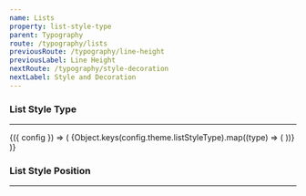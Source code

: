 ```yaml
---
name: Lists
property: list-style-type
parent: Typography
route: /typography/lists
previousRoute: /typography/line-height
previousLabel: Line Height
nextRoute: /typography/style-decoration
nextLabel: Style and Decoration
---
```



### List Style Type

<UtilityInfo pattern="list-{type}" themeProperty="listStyleType" />

---

<ConfigConsumer>
  {({ config }) => (
    <Grid minWidth="200px">
      {Object.keys(config.theme.listStyleType).map((type) => (
        <InfoBox key={`list-${type}`} pattern={`list-${type}`}>
          <Box className={`${type !== "none" ? "pl-4" : ""} text-sm`}>
            <Box is="ul" className={`list-${type}`}>
              <Box is="li" className="bg-gray-200 rounded-sm h-5 mb-2" />
              <Box is="li" className="bg-gray-200 rounded-sm h-5 w-1/2 mb-2" />
              <Box is="li" className="bg-gray-200 rounded-sm h-5 w-2/3" />
            </Box>
          </Box>
        </InfoBox>
      ))}
    </Grid>
  )}
</ConfigConsumer>

### List Style Position

<UtilityInfo pattern="list-{inside|outside}" />

---

<Grid>
  <InfoBox pattern="list-inside">
    <Box className="pl-4">
      <Box is="ul" className="list-inside">
        <Box is="li" className="bg-gray-200 rounded-sm h-5 mb-2" />
        <Box is="li" className="bg-gray-200 rounded-sm h-5 w-1/2 mb-2" />
        <Box is="li" className="bg-gray-200 rounded-sm h-5 w-2/3" />
      </Box>
    </Box>
  </InfoBox>
  <InfoBox pattern="list-outside">
    <Box className="pl-4">
      <Box is="ul" className="list-outside">
        <Box is="li" className="bg-gray-200 rounded-sm h-5 mb-2" />
        <Box is="li" className="bg-gray-200 rounded-sm h-5 w-1/2 mb-2" />
        <Box is="li" className="bg-gray-200 rounded-sm h-5 w-2/3" />
      </Box>
    </Box>
  </InfoBox>
</Grid>
